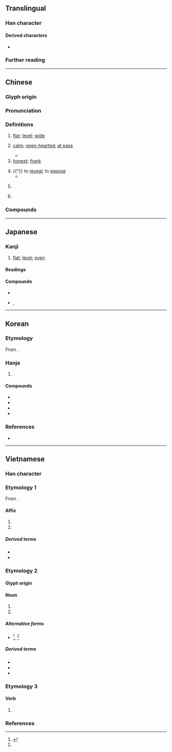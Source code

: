 {{character info/new}}
==Translingual==

===Han character===
{{Han char|rn=32|rad=土|as=05|sn=8|four=46110|canj=GAM|ids=⿰土旦}}

====Derived characters====
* {{l|mul|[[𢯟]], [[𥂯]]}}

===Further reading===
{{Han ref|kx=0226.180|dkj=04971|dj=0461.300|hdz=10431.030|uh=5766}}

----

==Chinese==
{{zh-forms|alt=憻}}

===Glyph origin===
{{Han etym}}
{{Han compound|土|旦|c1=s|c2=p|t1=earth|ls=psc}}

===Pronunciation===
{{zh-pron
|m=tǎn
|c=taan2
|h=pfs=thán
|md=tāng
|mn=thán/qz,xm,zz:tháⁿ
|mn_note=thán - literary; tháⁿ - vernacular
|w=2the
|mc=y
|oc=y
|cat=a
}}

===Definitions===
{{zh-hanzi}}

# [[flat]]; [[level#Adjective|level]]; [[wide]]
#: {{zh-x|平坦|level}}
# {{zh-no-solo}} [[calm]]; [[open-hearted]]; [[at ease]]
#: {{zh-x|坦然|calm}}
#* {{zh-x|子 曰：「君子 坦 蕩蕩，小人 長 戚戚。」|ref=Analects}}
# [[honest]]; [[frank#Adjective|frank]]
#: {{zh-x|坦白|honest; candid}}
#: {{zh-syn|直率}}
# {{†}} to [[reveal]]; to [[expose]]
#* {{zh-x|坦 腹 江 亭 暖，長 吟 野 望 時。||CL|ref={{w2|zh|杜甫}} ([[w:Du Fu|''Du Fu'']]) {{w2|zh|pref=《|s:江亭 (杜甫)|江亭|suf=》}}}}
# {{n-g|Used in the transliteration of foreign words.}}
#: {{zh-x|坦克|tank (armored fighting vehicle)}}
#: {{zh-x|^坦尚尼亞|Tanzania}}
#: {{zh-x|^巴基斯坦|Pakistan}}
# {{surname|zh}}

===Compounds===
{{zh-der|不舒坦|令坦|伊斯坦堡|伯恩斯坦|佩斯坦|反坦克炮|坦克|坦克兵|坦克車|坦坦|坦坦蕩蕩|坦塗|坦夷|坦尚尼亞|坦平|坦懷|坦承|坦易|坦然|坦率|坦白|坦直|坦緩|坦腹|坦腹東床|坦蕩|坦蕩蕩|坦言|坦誠|坦迤|坦途|坦露|巴力斯坦|巴勒斯坦|巴基斯坦|平坦|平坦大路|平坦寬闊|愛因斯坦|斯坦因|斯坦貝克|曼哈坦島|東坦蕭然|東床坦腹|波茨坦|泰坦族|興都斯坦|舒坦|襟懷坦白|小坦山}}

----

==Japanese==

===Kanji===
{{ja-kanji|grade=|rs=土05}}

# [[flat]]; [[level#Adjective|level]]; [[even#Adjective|even]]

====Readings====
{{ja-readings
|goon=たん
|kanon=たん
|kun=たい-ら
}}

====Compounds====
{{der-top3|Compounds}}
* {{ja-r|坦懐|たんかい}}
* {{ja-r|坦坦|たんたん|rom=-}}, {{ja-r|坦々|たんたん}}
{{der-bottom}}

----

==Korean==

===Etymology===
From {{der|ko|ltc|sort=탄|-}} {{ltc-l|坦}}.

===Hanja===
{{ko-hanja|평평하다|평평할|탄}}

# {{hanja form of|탄|[[flat]]; [[level#Adjective|level]]; [[even#Adjective|even]]}}

====Compounds====
{{der-top3|Compounds}}
* {{ko-l|탄도|坦道}}
* {{ko-l|탄회|坦懷}}
* {{ko-l|순탄|順坦}}
* {{ko-l|평탄|平坦}}
{{der-bottom}}

===References===
* {{R:hanjadoc|1746}}

----

==Vietnamese==

===Han character===
{{vi-readings|rs=坦00
|hanviet=thản-tdcndg;tdcntd;gdhn;bonet;genibrel, thán-genibrel
|phienthiet=儻旱 thảng hạn
|nom=đứt-tdcndg;tdcntd;gdhn;btcn;bonet;genibrel;taberd, đất-tdcndg;tdcntd;gdhn;bonet;genibrel;taberd, đắt-tdcntd;gdhn;btcn;bonet;genibrel;taberd, thản-tdcntd;btcn;bonet, đác-tdcndg, đởn-tdcndg, thán-tdcndg, đắn-tdcntd, đật-gdhn, ngẩn-gdhn, thưỡn-gdhn
}}

===Etymology 1===
From {{der|vi|ltc|-}} {{ltc-l|坦}}.

====Affix====
{{vi-pos|affix|sc=Hani|thản|rs=坦00}}

# {{han tu form of|thản|[[flat]]; [[level#Adjective|level]]; [[wide]]}}
# {{han tu form of|thản|[[calm]]; [[pleasant]]}}

=====Derived terms=====
{{der-top3}}
* {{vi-l|坦然|thản nhiên}}
* {{vi-l|平坦|bình thản}}
{{der-bottom}}

===Etymology 2===

====Glyph origin====
{{Han compound|土#Vietnamese|旦#Vietnamese|c1=s|c2=p|t1=earth|tr2={{vi-l|đán}}|ls=psc|no_och=1}}

====Noun====
{{vi-noun|sc=Hani|đất|rs=坦00}}

# {{Nom form of|đất|[[earth]]; [[soil]]; [[dirt]]}}
# {{Nom form of|đất|[[land]]}}

=====Alternative forms=====
* {{alter|vi|{{vi-l|𡐙|đất}}}}<ref name=gdhn>{{vi-ref|Trần (2004).}}</ref>, {{alter|vi|{{vi-l|待|đất}}}}<ref name=gdhn/>

=====Derived terms=====
{{der-top3}}
* {{vi-l|坦墆|đất đai}}
* {{vi-l|動坦|động đất}}
* {{vi-l|𣛤坦|Trái Đất}}
{{der-bottom}}

===Etymology 3===

====Verb====
{{vi-verb|sc=Hani|đứt|rs=坦00}}

# {{Nom form of|đứt|to [[break off]]; to be [[cut off]]}}

===References===
<references/>